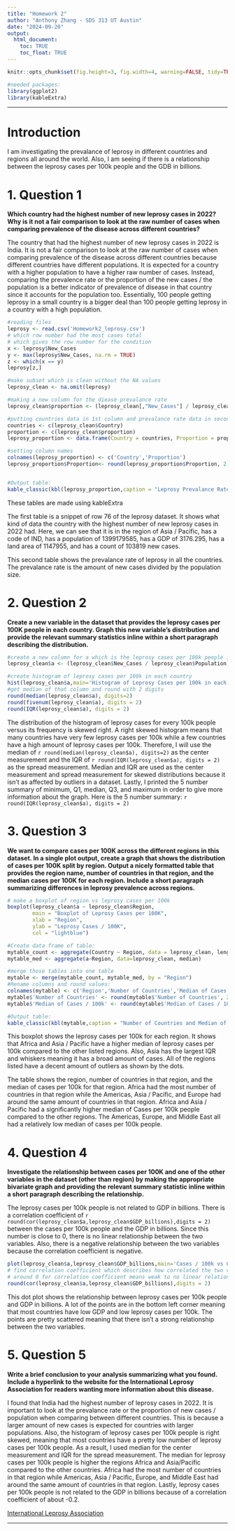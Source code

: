```yaml
---
title: "Homework 2"
author: "Anthony Zhang - SDS 313 UT Austin"
date: "2024-09-20"
output:
  html_document:
    toc: TRUE
    toc_float: TRUE
---
```


```r
knitr::opts_chunk$set(fig.height=3, fig.width=4, warning=FALSE, tidy=TRUE, tidy.opts=list(width.cutoff=60))

#needed packages:
library(ggplot2)
library(kableExtra)
```

------------------------------------------------------------------------

# **Introduction**

I am investigating the prevalance of leprosy in different countries and regions all around the world. Also, I am seeing if there is a relationship between the leprosy cases per 100k people and the GDB in billions. 

# **1. Question 1**

**Which country had the highest number of new leprosy cases in 2022? Why is it not a fair comparison to look at the raw number of cases when comparing prevalence of the disease across different countries? **

The country that had the highest number of new leprosy cases in 2022 is India. It is not a fair comparison to look at the raw number of cases when comparing prevalence of the disease across different countries because different countries have different populations. It is expected for a country with a higher population to have a higher raw number of cases. Instead, comparing the prevalence rate or the proportion of the new cases / the population is a better indicator of prevalence of disease in that country since it accounts for the population too. Essentially, 100 people getting leprosy in a small country is a bigger deal than 100 people getting leprosy in a country with a high population.

```r
#reading files
leprosy <- read.csv('Homework2_leprosy.csv')
# which row number had the most cases total
# which gives the row number for the condition
x <- leprosy$New_Cases 
y <- max(leprosy$New_Cases, na.rm = TRUE)
z <- which(x == y)
leprosy[z,]

#make subset which is clean without the NA values
leprosy_clean <- na.omit(leprosy)

#making a new column for the diease prevalance rate
leprosy_clean$proportion <- (leprosy_clean[,"New_Cases"] / leprosy_clean[, "Population"]) * 100

#putting countries data in 1st column and prevalance rate data in second column
countries <- c(leprosy_clean$Country)
proportion <- c(leprosy_clean$proportion)
leprosy_proportion <- data.frame(Country = countries, Proportion = proportion)

#setting column names
colnames(leprosy_proportion) <- c('Country','Proportion')
leprosy_proportion$Proportion<- round(leprosy_proportion$Proportion, 2)


#Output table:
kable_classic(kbl(leprosy_proportion,caption = "Leprosy Prevalance Rate"),full_width = FALSE)

```
These tables are made using kableExtra

The first table is a snippet of row 76 of the leprosy dataset. It shows what kind of data the country with the highest number of new leprosy cases in 2022 had. Here, we can see that it is in the region of Asia / Pacific, has a code of IND, has a population of 1399179585, has a GDP of 3176.295, has a land area of 1147955, and has a count of 103819 new cases.

This second table shows the prevalance rate of leprosy in all the countries. The prevalance rate is the amount of new cases divided by the population size. 



# **2. Question 2** 

**Create a new variable in the dataset that provides the leprosy cases per 100K people in each country. Graph this new variable’s distribution and provide the relevant summary statistics inline within a short paragraph describing the distribution.**

```r
#create a new column for a which is the leprosy cases per 100k people in each country
leprosy_clean$a <- (leprosy_clean$New_Cases / leprosy_clean$Population) * 100000

#create histogram of leprosy cases per 100k in each country
hist(leprosy_clean$a,main='Histogram of Leprosy Cases per 100k in each Country',xlab='Leprosy per 100k in each Country',ylab = 'Frequency',col='Blue',xlim=c(0,35), ylim = c(0,150))
#get median of that column and round with 2 digits
round(median(leprosy_clean$a), digits=2)
round(fivenum(leprosy_clean$a), digits = 2)
round(IQR(leprosy_clean$a), digits = 2)
```

The distribution of the histogram of leprosy cases for every 100k people versus its frequency is skewed right. A right skewed histogram means that many countries have very few leprosy cases per 100k while a few countries have a high amount of leprosy cases per 100k. Therefore, I will use the median of `r round(median(leprosy_clean$a), digits=2)` as the center measurement and the IQR of `r round(IQR(leprosy_clean$a), digits = 2)` as the spread measurement. Median and IQR are used as the center measurement and spread measurement for skewed distributions because it isn’t as affected by outliers in a dataset. Lastly, I printed the 5 number summary of minimum, Q1, median, Q3, and maximum in order to give more information about the graph. 
Here is the 5 number summary:
`r round(IQR(leprosy_clean$a), digits = 2)`

# **3. Question 3** 

**We want to compare cases per 100K across the different regions in this dataset.  In a single plot output, create a graph that shows the distribution of cases per 100K split by region. Output a nicely formatted table that provides the region name, number of countries in that region, and the median cases per 100K for each region.  Include a short paragraph summarizing differences in leprosy prevalence across regions.**

```r
# make a boxplot of region vs leprosy cases per 100k
boxplot(leprosy_clean$a ~ leprosy_clean$Region,
        main = "Boxplot of Leprosy Cases per 100K",
        xlab = "Region",
        ylab = "Leprosy Cases / 100K",
        col = "lightblue") 

#Create data frame of table:
mytable_count <- aggregate(Country ~ Region, data = leprosy_clean, length) 
mytable_med <- aggregate(a~Region, data=leprosy_clean, median)

#merge those tables into one table
mytable <- merge(mytable_count, mytable_med, by = "Region")
#Rename columns and round values:
colnames(mytable) <- c('Region','Number of Countries','Median of Cases / 100k')
mytable$'Number of Countries' <- round(mytable$'Number of Countries', 2)
mytable$'Median of Cases / 100k' <- round(mytable$'Median of Cases / 100k', 2)

#Output table:
kable_classic(kbl(mytable,caption = "Number of Countries and Median of Cases / 100k"),full_width = FALSE)

```

This boxplot shows the leprosy cases per 100k for each region. It shows that Africa and Asia / Pacific have a higher median of leprosy cases per 100k compared to the other listed regions. Also, Asia has the largest IQR and whiskers meaning it has a broad amount of cases. All of the regions listed have a decent amount of outliers as shown by the dots.

The table shows the region, number of countries in that region, and the median of cases per 100k for that region. Africa had the most number of countries in that region while the Americas, Asia / Pacific, and Europe had around the same amount of countries in that region. Africa and Asia / Pacific had a significantly higher median of Cases per 100k people compared to the other regions. The Americas, Europe, and Middle East all had a relatively low median of cases per 100k people. 

# **4. Question 4** 

**Investigate the relationship between cases per 100K and one of the other variables in the dataset (other than region) by making the appropriate bivariate graph and providing the relevant summary statistic inline within a short paragraph describing the relationship.**

The leprosy cases per 100k people is not related to GDP in billions. There is a correlation coefficient of `r round(cor(leprosy_clean$a,leprosy_clean$GDP_billions),digits = 2)` between the cases per 100k people and the GDP in billions. Since this number is close to 0, there is no linear relationship between the two variables. Also, there is a negative relationship between the two variables because the correlation coefficient is negative. 

```r
plot(leprosy_clean$a,leprosy_clean$GDP_billions,main='Cases / 100k vs GDP in billions',xlab='Cases / 100k',ylab='GDP (billions)',pch=20)
# find correlation coefficient which describes how correlated the two vars are
# around 0 for correlation coefficient means weak to no linear relationship between vars
round(cor(leprosy_clean$a,leprosy_clean$GDP_billions),digits = 2)
```

This dot plot shows the relationship between leprosy cases per 100k people and GDP in billions. A lot of the points are in the bottom left corner meaning that most countries have low GDP and low leprosy cases per 100k. The points are pretty scattered meaning that there isn't a strong relationship between the two variables.

# **5. Question 5** 

**Write a brief conclusion to your analysis summarizing what you found. Include a hyperlink to the website for the International Leprosy Association for readers wanting more information about this disease.**

I found that India had the highest number of leprosy cases in 2022. It is important to look at the prevalance rate or the proportion of new cases / population when comparing between different countries. This is because a larger amount of new cases is expected for countries with larger populations. Also, the histogram of leprosy cases per 100k people is right skewed, meaning that most countries have a pretty low number of leprosy cases per 100k people. As a result, I used median for the center measurement and IQR for the spread measurement. The median for leprosy cases per 100k people is higher the regions Africa and Asia/Pacific compared to the other countries. Africa had the most number of countries in that region while Americas, Asia / Pacific, Europe, and Middle East had around the same amount of countries in that region. Lastly, leprosy cases per 100k people is not related to the GDP in billions because of a correlation coefficient of about -0.2. 

[International Leprosy Association](https://www.leprosymission.org/about-us/global-fellowship/?gad_source=1&gclid=CjwKCAjwl6-3BhBWEiwApN6_koE3bAdKxwYvDy7U-4Mt60xAZntdpcfmyNZdwwqhKo-nnW2ZXVgVWRoC7m8QAvD_BwE)


------------------------------------------------------------------------
